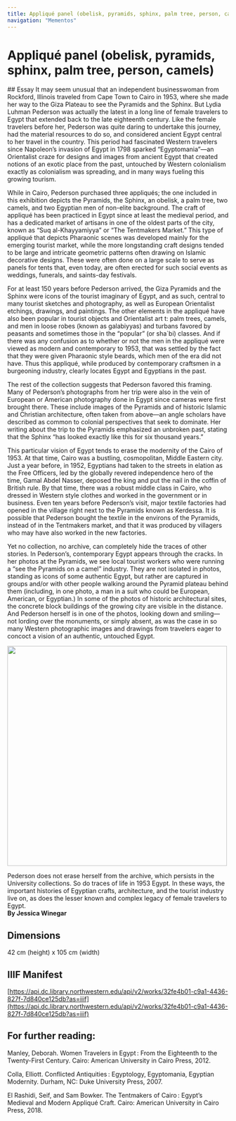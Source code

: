 ```yaml
---
title: Appliqué panel (obelisk, pyramids, sphinx, palm tree, person, camels)
navigation: "Mementos"
---
```

# Appliqué panel (obelisk, pyramids, sphinx, palm tree, person, camels)
<Viewer options = "showTitle: false" iiifContent="https://api.dc.library.northwestern.edu/api/v2/works/32fe4b01-c9a1-4436-827f-7d840ce125db?as=iiif" />
## Essay
It may seem unusual that an independent businesswoman from Rockford, Illinois traveled from Cape Town to Cairo in 1953, where she made her way to the Giza Plateau to see the Pyramids and the Sphinx. But Lydia Luhman Pederson was actually the latest in a long line of female travelers to Egypt that extended back to the late eighteenth century. Like the female travelers before her, Pederson was quite daring to undertake this journey, had the material resources to do so, and considered ancient Egypt central to her travel in the country. This period had fascinated Western travelers since Napoleon’s invasion of Egypt in 1798 sparked “Egyptomania”—an Orientalist craze for designs and images from ancient Egypt that created notions of an exotic place from the past, untouched by Western colonialism exactly as colonialism was spreading, and in many ways fueling this growing tourism.

While in Cairo, Pederson purchased three appliqués; the one included in this exhibition depicts the Pyramids, the Sphinx, an obelisk, a palm tree, two camels, and two Egyptian men of non-elite background. The craft of appliqué has been practiced in Egypt since at least the medieval period, and has a dedicated market of artisans in one of the oldest parts of the city, known as “Suq al-Khayyamiyya” or “The Tentmakers Market.” This type of appliqué that depicts Pharaonic scenes was developed mainly for the emerging tourist market, while the more longstanding craft designs tended to be large and intricate geometric patterns often drawing on Islamic decorative designs. These were often done on a large scale to serve as panels for tents that, even today, are often erected for such social events as weddings, funerals, and saints-day festivals. 

For at least 150 years before Pederson arrived, the Giza Pyramids and the Sphinx were icons of the tourist imaginary of Egypt, and as such, central to many tourist sketches and photography, as well as European Orientalist etchings, drawings, and paintings. The other elements in the appliqué have also been popular in tourist objects and Orientalist art t: palm trees, camels, and men in loose robes (known as galabiyyas) and turbans favored by peasants and sometimes those in the “popular” (or sha`bi) classes. And if there was any confusion as to whether or not the men in the appliqué were viewed as modern and contemporary to 1953, that was settled by the fact that they were given Pharaonic style beards, which men of the era did not have. Thus this appliqué, while produced by contemporary craftsmen in a burgeoning industry, clearly locates Egypt and Egyptians in the past. 

The rest of the collection suggests that Pederson favored this framing. Many of Pederson’s photographs from her trip were also in the vein of European or American photography done in Egypt since cameras were first brought there. These include images of the Pyramids and of historic Islamic and Christian architecture, often taken from above—an angle scholars have described as common to colonial perspectives that seek to dominate. Her writing about the trip to the Pyramids emphasized an unbroken past, stating that the Sphinx “has looked exactly like this for six thousand years.”

This particular vision of Egypt tends to erase the modernity of the Cairo of 1953. At that time, Cairo was a bustling, cosmopolitan, Middle Eastern city. Just a year before, in 1952, Egyptians had taken to the streets in elation as the Free Officers, led by the globally revered independence hero of the time, Gamal Abdel Nasser, deposed the king and put the nail in the coffin of British rule. By that time, there was a robust middle class in Cairo, who dressed in Western style clothes and worked in the government or in business. Even ten years before Pederson’s visit, major textile factories had opened in the village right next to the Pyramids known as Kerdessa. It is possible that Pederson bought the textile in the environs of the Pyramids, instead of in the Tentmakers market, and that it was produced by villagers who may have also worked in the new factories. 

Yet no collection, no archive, can completely hide the traces of other stories. In Pederson’s, contemporary Egypt appears through the cracks. In her photos at the Pyramids, we see local tourist workers who were running a “see the Pyramids on a camel” industry. They are not isolated in photos, standing as icons of some authentic Egypt, but rather are captured in groups and/or with other people walking around the Pyramid plateau behind them (including, in one photo, a man in a suit who could be European, American, or Egyptian.) In some of the photos of historic architectural sites, the concrete block buildings of the growing city are visible in the distance. And Pederson herself is in one of the photos, looking down and smiling—not lording over the monuments, or simply absent, as was the case in so many Western photographic images and drawings from travelers eager to concoct a vision of an authentic, untouched Egypt. 
<Viewer iiifContent="https://iiif.dc.library.northwestern.edu/iiif/3/2f535e18-2ee3-4b0e-9aaa-0ddd002a35e0/info.json" />

<Image
  height="500px"
  label="Photographs from Lydia Pederson's Scrapbook"
  src="https://iiif.dc.library.northwestern.edu/iiif/3/2f535e18-2ee3-4b0e-9aaa-0ddd002a35e0/full/3000,/0/default.jpg"
/>

Pederson does not erase herself from the archive, which persists in the University collections. So do traces of life in 1953 Egypt. In these ways, the important histories of Egyptian crafts, architecture, and the tourist industry live on, as does the lesser known and complex legacy of female travelers to Egypt.  
<strong>By Jessica Winegar </strong>
## Dimensions
42 cm (height) x 105 cm (width)
## IIIF Manifest
[https://api.dc.library.northwestern.edu/api/v2/works/32fe4b01-c9a1-4436-827f-7d840ce125db?as=iiif](https://api.dc.library.northwestern.edu/api/v2/works/32fe4b01-c9a1-4436-827f-7d840ce125db?as=iiif)
## For further reading:
Manley, Deborah. Women Travelers in Egypt : From the Eighteenth to the Twenty-First Century. Cairo: American University in Cairo Press, 2012.

Colla, Elliott. Conflicted Antiquities : Egyptology, Egyptomania, Egyptian Modernity. Durham, NC: Duke University Press, 2007.

El Rashidi, Seif, and Sam Bowker. The Tentmakers of Cairo : Egypt’s Medieval and Modern Appliqué Craft. Cairo: American University in Cairo Press, 2018.
